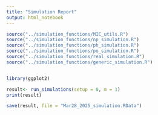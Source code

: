 ```yaml
---
title: "Simulation Report"
output: html_notebook
---
```


```r

source("../simulation_functions/MIC_utils.R")
source("../simulation_functions/np_simulation.R")
source("../simulation_functions/ph_simulation.R")
source("../simulation_functions/po_simulation.R")
source("../simulation_functions/real_simulation.R")
source("../simulation_functions/generic_simulation.R")


library(ggplot2)
```


```r
result<- run_simulations(setup = 0, m = 1)
print(result)

save(result, file = "Mar28_2025_simulation.RData")

```